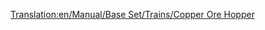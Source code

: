 [[Translation:en/Manual/Base Set/Trains/Copper Ore Hopper]]
{{pl/Manual/Base Set/Trains/Wagony|Picture=[[File:en/Manual/Base Set/Trains/Copperorehopper.png]]
|Name=Wagon na rudę miedzi
|NormalCost=£1,048 ($2,096)
|NormalWeight=19 / 49 t
|NormalCapacity=30 ton rudy miedzi
|MonoCost="
|MonoWeight=19 / 54 t
|MonoCapacity=35 tonnes of copper ore
|MagCost="
|MagWeight=19 / 56 t
|MagCapacity=37 tonnes of copper ore
|Description=Ten "furgon." <small>''(van)''</small> jest używany do transportu rudy miedzi z miedzianych kopalń <small>''(coppermines)''</small> do fabryk na terenach podzwrotnikowych
}}